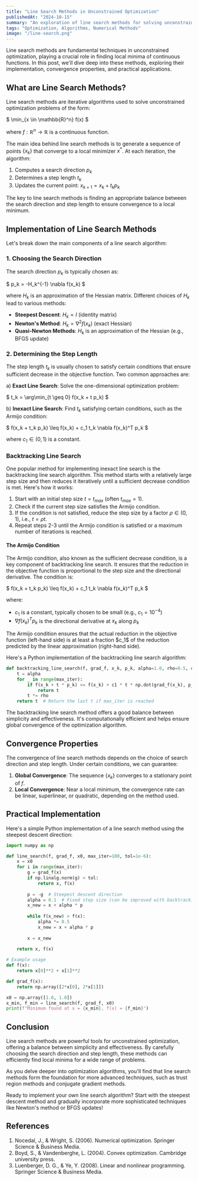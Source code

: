 ```yaml
---
title: "Line Search Methods in Unconstrained Optimization"
publishedAt: "2024-10-15"
summary: "An exploration of line search methods for solving unconstrained optimization problems, including their implementation and convergence properties."
tags: "Optimization, Algorithms, Numerical Methods"
image: "/line-search.png"
---
```


Line search methods are fundamental techniques in unconstrained optimization, playing a crucial role in finding local minima of continuous functions. In this post, we'll dive deep into these methods, exploring their implementation, convergence properties, and practical applications.

## What are Line Search Methods?

Line search methods are iterative algorithms used to solve unconstrained optimization problems of the form:

$
\min_{x \in \mathbb{R}^n} f(x)
$

where $f: \mathbb{R}^n \rightarrow \mathbb{R}$ is a continuous function.

The main idea behind line search methods is to generate a sequence of points $\{x_k\}$ that converge to a local minimizer $x^*$. At each iteration, the algorithm:

1. Computes a search direction $p_k$
2. Determines a step length $t_k$
3. Updates the current point: $x_{k+1} = x_k + t_k p_k$

<Callout emoji="💡">
The key to line search methods is finding an appropriate balance between the search direction and step length to ensure convergence to a local minimum.
</Callout>

## Implementation of Line Search Methods

Let's break down the main components of a line search algorithm:

### 1. Choosing the Search Direction

The search direction $p_k$ is typically chosen as:

$
p_k = -H_k^{-1} \nabla f(x_k)
$

where $H_k$ is an approximation of the Hessian matrix. Different choices of $H_k$ lead to various methods:

- **Steepest Descent**: $H_k = I$ (identity matrix)
- **Newton's Method**: $H_k = \nabla^2 f(x_k)$ (exact Hessian)
- **Quasi-Newton Methods**: $H_k$ is an approximation of the Hessian (e.g., BFGS update)

### 2. Determining the Step Length

The step length $t_k$ is usually chosen to satisfy certain conditions that ensure sufficient decrease in the objective function. Two common approaches are:

a) **Exact Line Search**: Solve the one-dimensional optimization problem:

$
t_k = \arg\min_{t \geq 0} f(x_k + t p_k)
$

b) **Inexact Line Search**: Find $t_k$ satisfying certain conditions, such as the Armijo condition:

$
f(x_k + t_k p_k) \leq f(x_k) + c_1 t_k \nabla f(x_k)^T p_k
$

where $c_1 \in (0, 1)$ is a constant.

### Backtracking Line Search

One popular method for implementing inexact line search is the backtracking line search algorithm. This method starts with a relatively large step size and then reduces it iteratively until a sufficient decrease condition is met. Here's how it works:

1. Start with an initial step size $t = t_{max}$ (often $t_{max} = 1$).
2. Check if the current step size satisfies the Armijo condition.
3. If the condition is not satisfied, reduce the step size by a factor $\rho \in (0, 1)$, i.e., $t = \rho t$.
4. Repeat steps 2-3 until the Armijo condition is satisfied or a maximum number of iterations is reached.

#### The Armijo Condition

The Armijo condition, also known as the sufficient decrease condition, is a key component of backtracking line search. It ensures that the reduction in the objective function is proportional to the step size and the directional derivative. The condition is:

$
f(x_k + t_k p_k) \leq f(x_k) + c_1 t_k \nabla f(x_k)^T p_k
$

where:
- $c_1$ is a constant, typically chosen to be small (e.g., $c_1 = 10^{-4}$)
- $\nabla f(x_k)^T p_k$ is the directional derivative at $x_k$ along $p_k$

<Callout emoji="🔍">
The Armijo condition ensures that the actual reduction in the objective function (left-hand side) is at least a fraction $c_1$ of the reduction predicted by the linear approximation (right-hand side).
</Callout>

Here's a Python implementation of the backtracking line search algorithm:

```python
def backtracking_line_search(f, grad_f, x_k, p_k, alpha=1.0, rho=0.5, c1=1e-4, max_iter=100):
    t = alpha
    for _ in range(max_iter):
        if f(x_k + t * p_k) <= f(x_k) + c1 * t * np.dot(grad_f(x_k), p_k):
            return t
        t *= rho
    return t  # Return the last t if max_iter is reached
```

The backtracking line search method offers a good balance between simplicity and effectiveness. It's computationally efficient and helps ensure global convergence of the optimization algorithm.



## Convergence Properties

The convergence of line search methods depends on the choice of search direction and step length. Under certain conditions, we can guarantee:

1. **Global Convergence**: The sequence $\{x_k\}$ converges to a stationary point of $f$.
2. **Local Convergence**: Near a local minimum, the convergence rate can be linear, superlinear, or quadratic, depending on the method used.

<Table
  data={{
    headers: ["Method", "Convergence Rate"],
    rows: [
      ["Steepest Descent", "Linear"],
      ["Newton's Method", "Quadratic (if Hessian is positive definite)"],
      ["BFGS (Quasi-Newton)", "Superlinear"],
    ],
  }}
/>

## Practical Implementation

Here's a simple Python implementation of a line search method using the steepest descent direction:

```python
import numpy as np

def line_search(f, grad_f, x0, max_iter=100, tol=1e-6):
    x = x0
    for i in range(max_iter):
        g = grad_f(x)
        if np.linalg.norm(g) < tol:
            return x, f(x)
        
        p = -g  # Steepest descent direction
        alpha = 0.1  # Fixed step size (can be improved with backtracking)
        x_new = x + alpha * p
        
        while f(x_new) > f(x):
            alpha *= 0.5
            x_new = x + alpha * p
        
        x = x_new
    
    return x, f(x)

# Example usage
def f(x):
    return x[0]**2 + x[1]**2

def grad_f(x):
    return np.array([2*x[0], 2*x[1]])

x0 = np.array([1.0, 1.0])
x_min, f_min = line_search(f, grad_f, x0)
print(f"Minimum found at x = {x_min}, f(x) = {f_min}")
```

## Conclusion

Line search methods are powerful tools for unconstrained optimization, offering a balance between simplicity and effectiveness. By carefully choosing the search direction and step length, these methods can efficiently find local minima for a wide range of problems.

As you delve deeper into optimization algorithms, you'll find that line search methods form the foundation for more advanced techniques, such as trust region methods and conjugate gradient methods.

<Callout emoji="🚀">
Ready to implement your own line search algorithm? Start with the steepest descent method and gradually incorporate more sophisticated techniques like Newton's method or BFGS updates!
</Callout>

## References

1. Nocedal, J., & Wright, S. (2006). Numerical optimization. Springer Science & Business Media.
2. Boyd, S., & Vandenberghe, L. (2004). Convex optimization. Cambridge university press.
3. Luenberger, D. G., & Ye, Y. (2008). Linear and nonlinear programming. Springer Science & Business Media.

